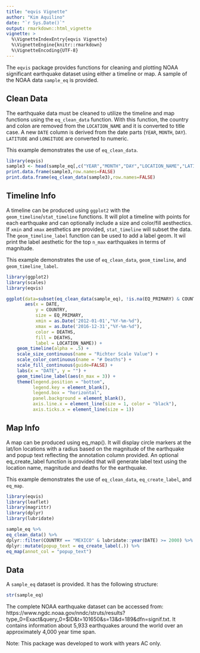 ```yaml
---
title: "eqvis Vignette"
author: "Kim Aquilino"
date: "`r Sys.Date()`"
output: rmarkdown::html_vignette
vignette: >
  %\VignetteIndexEntry{eqvis Vignette}
  %\VignetteEngine{knitr::rmarkdown}
  %\VignetteEncoding{UTF-8}
---
```


The `eqvis` package provides functions for cleaning and plotting NOAA significant earthquake dataset using either a timeline or map. A sample of the NOAA data `sample_eq` is provided. 

## Clean Data

The earthquake data must be cleaned to utilize the timeline and map functions using the `eq_clean_data` function. With this function, the country and colon are removed from the `LOCATION_NAME` and it is converted to title case. A new `DATE` column is derived from the date parts (`YEAR`, `MONTH`, `DAY`). `LATITUDE` and `LONGITUDE` are converted to numeric.

This example demonstrates the use of `eq_clean_data`. 

```r
library(eqvis)
sample3 <- head(sample_eq[,c("YEAR","MONTH","DAY","LOCATION_NAME","LATITUDE","LONGITUDE")],3)
print.data.frame(sample3,row.names=FALSE)
print.data.frame(eq_clean_data(sample3),row.names=FALSE)
```
  
## Timeline Info

A timeline can be produced using `ggplot2` with the `geom_timeline`/`stat_timeline` functions. It will plot a timeline with points for each earthquake and can optionally include a size and color/fill aesthectics. If `xmin` and `xmax` aesthetics are provided, `stat_timeline` will subset the data. The `geom_timeline_label` function can be used to add a label geom. It wil print the label aesthetic for the top `n_max` earthquakes in terms of magnitude.

This example demonstrates the use of `eq_clean_data`, `geom_timeline`, and `geom_timeline_label`. 

```r
library(ggplot2)
library(scales)
library(eqvis)

ggplot(data=subset(eq_clean_data(sample_eq), !is.na(EQ_PRIMARY) & COUNTRY %in% c("USA")), 
       aes(x = DATE,
           y = COUNTRY,
           size = EQ_PRIMARY,
           xmin = as.Date('2012-01-01',"%Y-%m-%d"), 
           xmax = as.Date('2016-12-31',"%Y-%m-%d"),
           color = DEATHS, 
           fill = DEATHS,
           label = LOCATION_NAME)) +
    geom_timeline(alpha = .5) +
    scale_size_continuous(name = "Richter Scale Value") +
    scale_color_continuous(name = "# Deaths") +
    scale_fill_continuous(guide=FALSE) +
    labs(x = "DATE", y = "") +
    geom_timeline_label(aes(n_max = 3)) +
    theme(legend.position = "bottom",
          legend.key = element_blank(),
          legend.box = "horizontal",
          panel.background = element_blank(), 
          axis.line.x = element_line(size = 1, color = "black"), 
          axis.ticks.x = element_line(size = 1)) 
```

## Map Info

A map can be produced using eq_map(). It will display circle markers at the lat/lon locations with a radius based on the magnitude of the earthquake and popup text reflecting the annotation column provided. An optional eq_create_label function is provided that will generate label text using the location name, magnitude and deaths for the earthquake.

This example demonstrates the use of `eq_clean_data`, `eq_create_label`, and `eq_map`.

```r
library(eqvis)
library(leaflet)
library(magrittr)
library(dplyr)
library(lubridate)

sample_eq %>% 
eq_clean_data() %>% 
dplyr::filter(COUNTRY == "MEXICO" & lubridate::year(DATE) >= 2000) %>% 
dplyr::mutate(popup_text = eq_create_label(.)) %>% 
eq_map(annot_col = "popup_text")
```

## Data

A `sample_eq` dataset is provided. It has the following structure:

```r
str(sample_eq)
```

The complete NOAA earthquake dataset can be accessed from:
https://www.ngdc.noaa.gov/nndc/struts/results?type_0=Exact&query_0=$ID&t=101650&s=13&d=189&dfn=signif.txt. It contains information about 5,933 earthquakes around the world over an approximately 4,000 year time span. 

Note: This package was developed to work with years AC only.  
